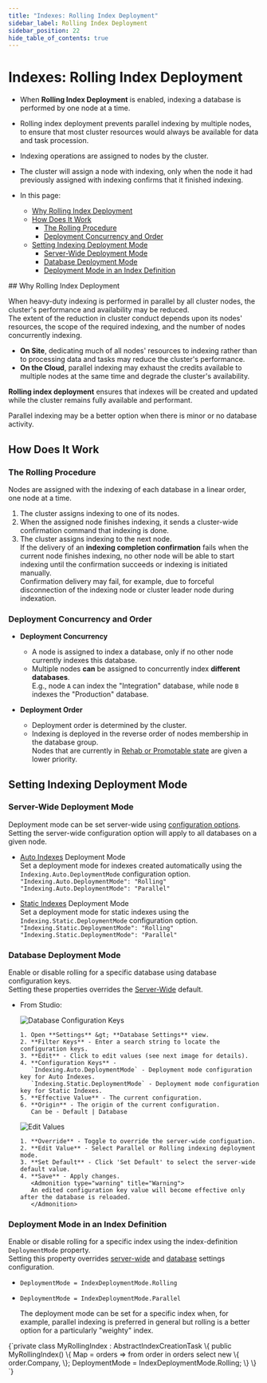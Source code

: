 ```yaml
---
title: "Indexes: Rolling Index Deployment"
sidebar_label: Rolling Index Deployment
sidebar_position: 22
hide_table_of_contents: true
---
```



# Indexes: Rolling Index Deployment
<Admonition type="note" title="Note">

* When **Rolling Index Deployment** is enabled, indexing a database is performed by one node at a time.  
* Rolling index deployment prevents parallel indexing by multiple nodes, to ensure that most cluster resources 
  would always be available for data and task procession.  
* Indexing operations are assigned to nodes by the cluster.  
* The cluster will assign a node with indexing, only when the node it had previously assigned 
  with indexing confirms that it finished indexing.  


* In this page:  
  * [Why Rolling Index Deployment](../indexes/rolling-index-deployment#why-rolling-index-deployment)  
  * [How Does It Work](../indexes/rolling-index-deployment#how-does-it-work)  
     * [The Rolling Procedure](../indexes/rolling-index-deployment#the-rolling-procedure)  
     * [Deployment Concurrency and Order](../indexes/rolling-index-deployment#deployment-concurrency-and-order)  
  * [Setting Indexing Deployment Mode](../indexes/rolling-index-deployment#setting-indexing-deployment-mode)  
     * [Server-Wide Deployment Mode](../indexes/rolling-index-deployment#server-wide-deployment-mode)  
     * [Database Deployment Mode](../indexes/rolling-index-deployment#database-deployment-mode)  
     * [Deployment Mode in an Index Definition](../indexes/rolling-index-deployment#deployment-mode-in-an-index-definition)  

</Admonition>
## Why Rolling Index Deployment

When heavy-duty indexing is performed in parallel by all cluster nodes, the cluster's 
performance and availability may be reduced.  
The extent of the reduction in cluster conduct depends upon its nodes' resources, 
the scope of the required indexing, and the number of nodes concurrently indexing.  

* **On Site**, dedicating much of all nodes' resources to indexing rather than to processing 
  data and tasks may reduce the cluster's performance.  
* **On the Cloud**, parallel indexing may exhaust the credits available to multiple nodes 
  at the same time and degrade the cluster's availability.  

**Rolling index deployment** ensures that indexes will be created and updated while 
the cluster remains fully available and performant.  

<Admonition type="info" title="Info">
Parallel indexing may be a better option when there is minor or no database activity.  
</Admonition>



## How Does It Work
### The Rolling Procedure

Nodes are assigned with the indexing of each database in a linear order, one node at a time.  

1. The cluster assigns indexing to one of its nodes.  
2. When the assigned node finishes indexing, it sends a cluster-wide confirmation command
   that indexing is done.  
3. The cluster assigns indexing to the next node.  
   <Admonition type="warning" title="Warning">
   If the delivery of an **indexing completion confirmation** fails when the current node 
   finishes indexing, no other node will be able to start indexing until the confirmation 
   succeeds or indexing is initiated manually.  
   Confirmation delivery may fail, for example, due to forceful disconnection of the indexing 
   node or cluster leader node during indexation.  
   </Admonition>
### Deployment Concurrency and Order

* **Deployment Concurrency**  
   * A node is assigned to index a database, only if no other node currently indexes this database.  
   * Multiple nodes **can** be assigned to concurrently index **different databases**.  
     E.g., node `A` can index the "Integration" database, while node `B` indexes the "Production" database.  

* **Deployment Order**  
  * Deployment order is determined by the cluster.  
  * Indexing is deployed in the reverse order of nodes membership in the database group.  
    Nodes that are currently in [Rehab or Promotable state](../server/clustering/distribution/distributed-database#database-topology) 
    are given a lower priority.  



## Setting Indexing Deployment Mode
### Server-Wide Deployment Mode

 Deployment mode can be set server-wide using [configuration options](../server/configuration/configuration-options#settings.json).  
 Setting the server-wide configuration option will apply to all databases on a given node.  

* [Auto Indexes](../indexes/creating-and-deploying#auto-indexes) Deployment Mode  
  Set a deployment mode for indexes created automatically using the `Indexing.Auto.DeploymentMode` configuration option.  
  `"Indexing.Auto.DeploymentMode": "Rolling"`  
  `"Indexing.Auto.DeploymentMode": "Parallel"`  

* [Static Indexes](../indexes/creating-and-deploying#static-indexes) Deployment Mode  
  Set a deployment mode for static indexes using the `Indexing.Static.DeploymentMode` configuration option.  
  `"Indexing.Static.DeploymentMode": "Rolling"`  
  `"Indexing.Static.DeploymentMode": "Parallel"`  
### Database Deployment Mode

Enable or disable rolling for a specific database using database configuration keys.  
Setting these properties overrides the 
[Server-Wide](../indexes/rolling-index-deployment#server-wide-deployment-mode) default.  
 
* From Studio:  

    ![Database Configuration Keys](./assets/rolling-index-deployment-01.png)

      1. Open **Settings** &gt; **Database Settings** view.  
      2. **Filter Keys** - Enter a search string to locate the configuration keys.  
      3. **Edit** - Click to edit values (see next image for details).  
      4. **Configuration Keys** -  
         `Indexing.Auto.DeploymentMode` - Deployment mode configuration key for Auto Indexes.  
         `Indexing.Static.DeploymentMode` - Deployment mode configuration key for Static Indexes.  
      5. **Effective Value** - The current configuration.  
      6. **Origin** - The origin of the current configuration.  
         Can be - Default | Database  

    ![Edit Values](./assets/rolling-index-deployment-02.png)

      1. **Override** - Toggle to override the server-wide configuation.  
      2. **Edit Value** - Select Parallel or Rolling indexing deployment mode.  
      3. **Set Default** - Click 'Set Default' to select the server-wide default value.  
      4. **Save** - Apply changes.  
         <Admonition type="warning" title="Warning">
         An edited configuration key value will become effective only after the database is reloaded.  
         </Admonition>
### Deployment Mode in an Index Definition

Enable or disable rolling for a specific index using the index-definition `DeploymentMode` property.  
Setting this property overrides [server-wide](../indexes/rolling-index-deployment#server-wide-deployment-mode) 
and [database](../indexes/rolling-index-deployment#database-deployment-mode) settings configuration.  
  
  * `DeploymentMode = IndexDeploymentMode.Rolling`  
  * `DeploymentMode = IndexDeploymentMode.Parallel`  
  
    <Admonition type="info" title="Info">
    The deployment mode can be set for a specific index when, for example, parallel indexing 
    is preferred in general but rolling is a better option for a particularly "weighty" index.  
    </Admonition>

<TabItem value="something" label="csharp">
<CodeBlock language="csharp">
{`private class MyRollingIndex : AbstractIndexCreationTask<Order>
\{
    public MyRollingIndex()
    \{
        Map = orders => from order in orders
        select new
        \{
            order.Company,
        \};
        DeploymentMode = IndexDeploymentMode.Rolling;
    \}
\}
`}
</CodeBlock>
</TabItem>



